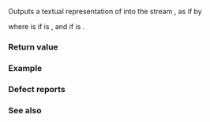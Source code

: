 {{cpp/chrono/title|operator&lt;&lt;{{petty|(std::chrono::month_day)}}}}
{{cpp/chrono/month_day/navbar}}
{{ddcl|header=chrono|since=c++20|
template&lt; class CharT, class Traits &gt;
std::basic_ostream&lt;CharT, Traits&gt;&amp;
    operator&lt;&lt;( std::basic_ostream&lt;CharT, Traits&gt;&amp; os, const std::chrono::month_day&amp; md );
}}

Outputs a textual representation of {{c|md}} into the stream {{c|os}}, as if by

{{cc|os &lt;&lt; std::format(os.getloc(), STATICALLY_WIDEN&lt;CharT&gt;("{:L}/{}"), md.month(), md.day())}}

where {{c|STATICALLY_WIDEN&lt;CharT&gt;("{:L}/{}")}} is {{c|"{:L}/{}"}} if {{tt|CharT}} is {{c|char}}, and {{c|L"{:L}/{}"}} if {{tt|CharT}} is {{c|wchar_t}}.

===Return value===
{{c|os}}

===Example===
{{example}}

===Defect reports===
{{dr list begin}}
{{dr list item|paper=P2372R3|std=C++20|before=the given locale was used by default|after={{ttb|L}} is needed to use the given locale}}
{{dr list end}}

===See also===
{{dsc begin}}
{{dsc inc|cpp/utility/format/dsc format}}
{{dsc inc|cpp/chrono/dsc formatter|month_day}}
{{dsc end}}

{{langlinks|de|es|ja|ru|zh}}